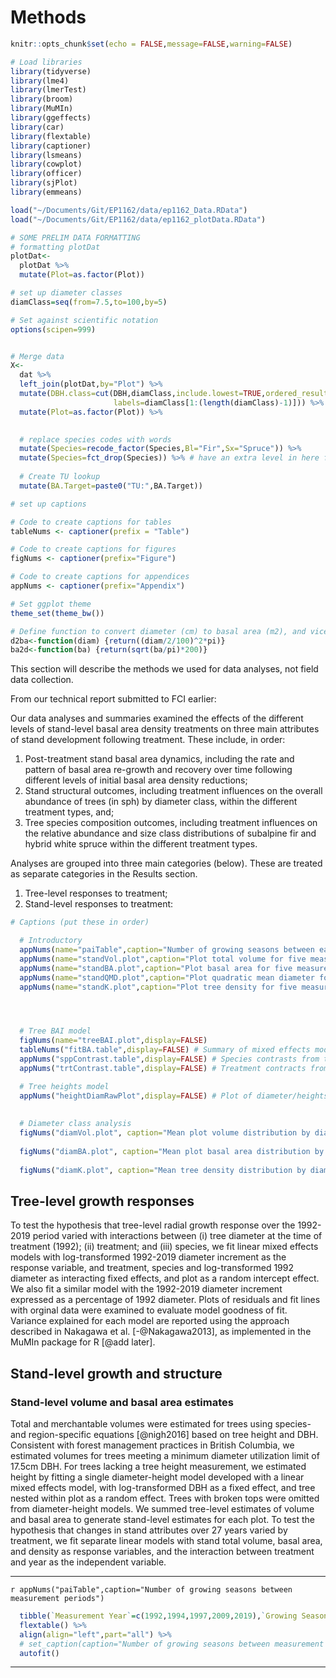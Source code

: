 # Methods

```r

knitr::opts_chunk$set(echo = FALSE,message=FALSE,warning=FALSE)

# Load libraries
library(tidyverse)
library(lme4)
library(lmerTest)
library(broom)
library(MuMIn)
library(ggeffects)
library(car)
library(flextable)
library(captioner)
library(lsmeans)
library(cowplot)
library(officer)
library(sjPlot)
library(emmeans)

load("~/Documents/Git/EP1162/data/ep1162_Data.RData")
load("~/Documents/Git/EP1162/data/ep1162_plotData.RData")

# SOME PRELIM DATA FORMATTING
# formatting plotDat
plotDat<-
  plotDat %>% 
  mutate(Plot=as.factor(Plot))

# set up diameter classes
diamClass=seq(from=7.5,to=100,by=5)

# Set against scientific notation
options(scipen=999)


# Merge data
X<-
  dat %>% 
  left_join(plotDat,by="Plot") %>% 
  mutate(DBH.class=cut(DBH,diamClass,include.lowest=TRUE,ordered_result = TRUE,right=F,
                       labels=diamClass[1:(length(diamClass)-1)])) %>% 
  mutate(Plot=as.factor(Plot)) %>% 

  
  # replace species codes with words
  mutate(Species=recode_factor(Species,Bl="Fir",Sx="Spruce")) %>% 
  mutate(Species=fct_drop(Species)) %>% # have an extra level in here for some reason
  
  # Create TU lookup
  mutate(BA.Target=paste0("TU:",BA.Target))

# set up captions

# Code to create captions for tables
tableNums <- captioner(prefix = "Table")

# Code to create captions for figures
figNums <- captioner(prefix="Figure")

# Code to create captions for appendices
appNums <- captioner(prefix="Appendix")

# Set ggplot theme
theme_set(theme_bw())

# Define function to convert diameter (cm) to basal area (m2), and vice versa
d2ba<-function(diam) {return((diam/2/100)^2*pi)}
ba2d<-function(ba) {return(sqrt(ba/pi)*200)}

```

This section will describe the methods we used for data analyses, not field data collection.  

From our technical report submitted to FCI earlier:

Our data analyses and summaries examined the effects of the different levels of stand-level basal area density treatments on three main attributes of stand development following treatment. These include, in order: 
 
1. Post-treatment stand basal area dynamics, including the rate and pattern of basal area re-growth and recovery over time following different levels of initial basal area density reductions;
2. Stand structural outcomes, including treatment influences on the overall abundance of trees (in sph) by diameter class, within the different treatment types, and;
3. Tree species composition outcomes, including treatment influences on the relative abundance and size class distributions of subalpine fir and hybrid white spruce within the different treatment types. 

Analyses are grouped into three main categories (below).  These are treated as separate categories in the Results section.

1. Tree-level responses to treatment;
2. Stand-level responses to treatment:



```r

# Captions (put these in order)

  # Introductory 
  appNums(name="paiTable",caption="Number of growing seasons between each measurement period",display=FALSE) # Table showing number of growing seasons between each measurement period
  appNums(name="standVol.plot",caption="Plot total volume for five measurement periods",display=FALSE) # Plot volume figure
  appNums(name="standBA.plot",caption="Plot basal area for five measurement periods",display=FALSE)  # Plot basal area figure
  appNums(name="standQMD.plot",caption="Plot quadratic mean diameter for five measurement periods",display=FALSE) # QMD figure  
  appNums(name="standK.plot",caption="Plot tree density for five measurement periods", display=FALSE) # SPH figure  




  # Tree BAI model
  figNums(name="treeBAI.plot",display=FALSE)
  tableNums("fitBA.table",display=FALSE) # Summary of mixed effects model for BAI
  appNums("sppContrast.table",display=FALSE) # Species contrasts from treeBAI model
  appNums("trtContrast.table",display=FALSE) # Treatment contracts from treeBAI model

  # Tree heights model
  appNums("heightDiamRawPlot",display=FALSE) # Plot of diameter/heights`
  
 
  # Diameter class analysis
  figNums("diamVol.plot", caption="Mean plot volume distribution by diameter class and treatment, for two periods.  Black line shows total volume.  Volume calculated on trees meeting 17.5cm DBH limit.  Spruce and fir contribution to volume by diameter class are shown with bar plots.  Douglas-fir volume contribution by diameter class is not shown.",display="FALSE")
  
  figNums("diamBA.plot", caption="Mean plot basal area distribution by diameter class and treatment, for two periods.  Black line shows total basal area.  Spruce and fir contribution by diameter class are shown ith bar plots.  Douglas-fir contribution by diameter class is not shown.",display="FALSE")
  
  figNums("diamK.plot", caption="Mean tree density distribution by diameter class and treatment, for two periods.  Black line shows total tree density.  Spruce and fir contribution by diameter class are shown ith bar plots.  Douglas-fir contribution by diameter class is not shown.",display="FALSE")

```



## Tree-level growth responses

To test the hypothesis that tree-level radial growth response over the 1992-2019 period varied with interactions between (i) tree diameter at the time of treatment (1992); (ii) treatment; and (iii) species, we fit linear mixed effects models with log-transformed 1992-2019 diameter increment as the response variable, and treatment, species and log-transformed 1992 diameter as interacting fixed effects, and plot as a random intercept effect.  We also fit a similar model with the 1992-2019 diameter increment expressed as a percentage of 1992 diameter.  Plots of residuals and fit lines with orginal data were examined to evaluate model goodness of fit.  Variance explained for each model are reported using the approach described in Nakagawa et al. [-@Nakagawa2013], as implemented in the MuMIn package for R [@add later].  

## Stand-level growth and structure

### Stand-level volume and basal area estimates
Total and merchantable volumes were estimated for trees using species- and region-specific equations [@nigh2016] based on tree height and DBH.  Consistent with forest management practices in British Columbia, we estimated volumes for trees meeting a minimum diameter utilization limit of 17.5cm DBH.  For trees lacking a tree height measurement, we estimated height by fitting a single diameter-height model developed with a linear mixed effects model, with log-transformed DBH as a fixed effect, and tree nested within plot as a random effect.  Trees with broken tops were omitted from diameter-height models. We summed tree-level estimates of volume and basal area to generate stand-level estimates for each plot. To test the hypothesis that changes in stand attributes over 27 years varied by treatment, we fit separate linear models with stand total volume, basal area, and density as response variables, and the interaction between treatment and year as the independent variable.    

----------------

`r appNums("paiTable",caption="Number of growing seasons between measurement periods")`
```r

  tibble(`Measurement Year`=c(1992,1994,1997,2009,2019),`Growing Seasons`=c(NA,3,3,11,11)) %>% 
  flextable() %>% 
  align(align="left",part="all") %>% 
  # set_caption(caption="Number of growing seasons between measurement periods") %>% 
  autofit()

```

----------------------
